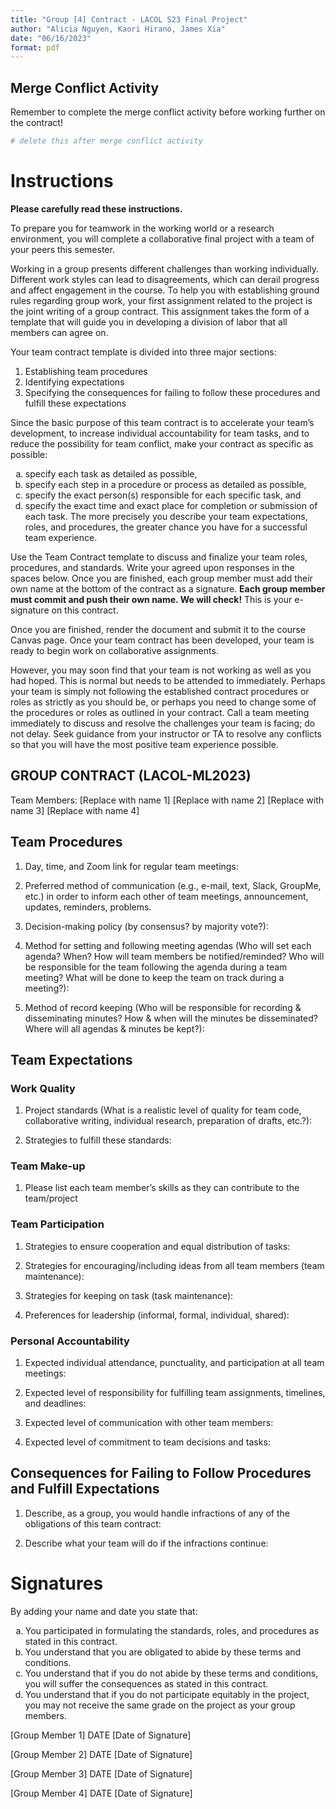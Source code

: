 ```yaml
---
title: "Group [4] Contract - LACOL S23 Final Project"
author: "Alicia Nguyen, Kaori Hirano, James Xia"
date: "06/16/2023"
format: pdf
---
```


:::{.callout-caution}

## Merge Conflict Activity

Remember to complete the merge conflict activity before working further on the
contract!

:::

```r
# delete this after merge conflict activity
```


# Instructions 

**Please carefully read these instructions.**

To prepare you for teamwork in the working world or a research
environment, you will complete a collaborative final project with a team of your
peers this semester. 

Working in a group presents different challenges than working individually. 
Different work styles can lead to disagreements, which can derail progress
and affect engagement in the course. To help you with establishing ground rules
regarding group work, your first assignment related to the project is the joint
writing of a group contract. This assignment takes the form of a template that
will guide you in developing a division of labor that all members can agree on.

Your team contract template is divided into three major sections:

1. Establishing team procedures
2. Identifying expectations
3. Specifying the consequences for failing to follow these
procedures and fulfill these expectations

Since the basic purpose of this team contract is to accelerate your
team's development, to increase individual accountability for team tasks, and
to reduce the possibility for team conflict, make your contract as specific as
possible: 

(a) specify each task as detailed as possible,
(b) specify each step in a procedure or process as detailed as possible, 
(c) specify the exact person(s) responsible for each specific task, and
(d) specify the exact time and exact place for completion or submission of each
task. The more precisely you describe your team expectations, roles, and 
procedures, the greater chance you have for a successful team experience.

Use the Team Contract template to discuss and finalize your team roles,
procedures, and standards. Write your agreed upon responses in the spaces below.
Once you are finished, each group member must add their own name at the 
bottom of the contract as a signature. **Each group member must commit and push
their own name. We will check!** This is your e-signature on this contract.


Once you are finished, render the document and submit it to the course Canvas
page. Once your team contract has been developed, your team is ready to begin
work on collaborative assignments. 

However, you may soon find that your team is not working as
well as you had hoped. This is normal but needs to be attended to
immediately. Perhaps your team is simply not following the established
contract procedures or roles as strictly as you should be, or perhaps you
need to change some of the procedures or roles as outlined in your contract.
Call a team meeting immediately to discuss and resolve the challenges your
team is facing; do not delay. Seek guidance from your instructor or TA to
resolve any conflicts so that you will have the most positive team experience
possible.

## GROUP CONTRACT (LACOL-ML2023)

Team Members:
[Replace with name 1]
[Replace with name 2]
[Replace with name 3]
[Replace with name 4]


## Team Procedures

1. Day, time, and Zoom link for regular team meetings:


2. Preferred method of communication (e.g., e-mail, text, Slack, GroupMe,
etc.) in order to inform each other of team meetings, announcement,
updates, reminders, problems.


3. Decision-making policy (by consensus? by majority vote?):


4. Method for setting and following meeting agendas (Who will set each
agenda? When? How will team members be notified/reminded? Who will
be responsible for the team following the agenda during a team meeting?
What will be done to keep the team on track during a meeting?):


5. Method of record keeping (Who will be responsible for recording &
disseminating minutes? How & when will the minutes be disseminated?
Where will all agendas & minutes be kept?):


## Team Expectations

### Work Quality

1. Project standards (What is a realistic level of quality for team code,
collaborative writing, individual research, preparation of drafts, etc.?):


2. Strategies to fulfill these standards:


### Team Make-up

1. Please list each team member’s skills as they can contribute to the
team/project


### Team Participation

1. Strategies to ensure cooperation and equal distribution of tasks:


2. Strategies for encouraging/including ideas from all team members (team
maintenance):


3. Strategies for keeping on task (task maintenance):


4. Preferences for leadership (informal, formal, individual, shared):


### Personal Accountability

1. Expected individual attendance, punctuality, and participation at all team
meetings:


2. Expected level of responsibility for fulfilling team assignments, timelines,
and deadlines:


3. Expected level of communication with other team members:


4. Expected level of commitment to team decisions and tasks:


## Consequences for Failing to Follow Procedures and Fulfill Expectations

1. Describe, as a group, you would handle infractions of any of the
obligations of this team contract:


2. Describe what your team will do if the infractions continue:


# Signatures

By adding your name and date you state that:

a. You participated in formulating the standards, roles, and procedures as
stated in this contract.
b. You understand that you are obligated to abide by these terms and
conditions.
c. You understand that if you do not abide by these terms and conditions, you
will suffer the consequences as stated in this contract.
d. You understand that if you do not participate equitably in the project, you
may not receive the same grade on the project as your group members.


[Group Member 1] DATE [Date of Signature]

[Group Member 2] DATE [Date of Signature]

[Group Member 3] DATE [Date of Signature]

[Group Member 4] DATE [Date of Signature]

